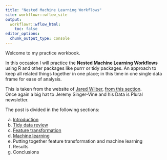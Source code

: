 ```yaml
---
title: "Nested Machine Learning Workflows"
site: workflowr::wflow_site
output:
  workflowr::wflow_html:
    toc: false
editor_options:
  chunk_output_type: console
---
```


Welcome to my practice workbook.

In this occasion I will practice the **Nested Machine Learning Workflows** using R
and  other packages like purrr or tidy packages.  An approach to keep all related things together in one place; in this
time in one single data frame for ease of analysis.

This is taken from the website of [Jared Wilber](https://www.jwilber.me), [from this section](https://www.jwilber.me/nest).  
Once again a big hat to Jeremy Singer-Vine and his Data is Plural newsletter.

The post is divided in the following sections:

  a. [Introduction](introduction.html)
  b. [Tidy data review](tidy-data-review.html)
  c. [Feature transformation](feature-transformation.html)
  d. [Machine learning](machine-learning.html)
  e. Putting together feature transformation and machine learning
  f. Results
  g. Conclusions
